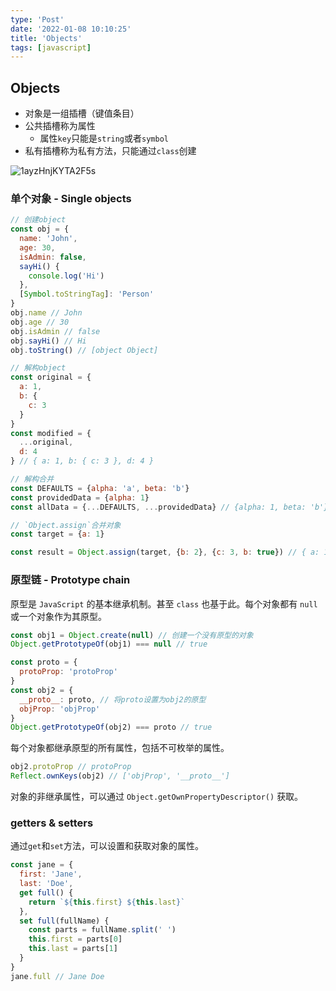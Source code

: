 ```yaml
---
type: 'Post'
date: '2022-01-08 10:10:25'
title: 'Objects'
tags: [javascript]
---
```


## Objects

- 对象是一组插槽（键值条目）
- 公共插槽称为属性
  - 属性`key`只能是`string`或者`symbol`
- 私有插槽称为私有方法，只能通过`class`创建

![1ayzHnjKYTA2F5s](https://s2.loli.net/2022/01/08/1ayzHnjKYTA2F5s.jpg)

### 单个对象 - Single objects

```js
// 创建object
const obj = {
  name: 'John',
  age: 30,
  isAdmin: false,
  sayHi() {
    console.log('Hi')
  },
  [Symbol.toStringTag]: 'Person'
}
obj.name // John
obj.age // 30
obj.isAdmin // false
obj.sayHi() // Hi
obj.toString() // [object Object]

// 解构object
const original = {
  a: 1,
  b: {
    c: 3
  }
}
const modified = {
  ...original,
  d: 4
} // { a: 1, b: { c: 3 }, d: 4 }

// 解构合并
const DEFAULTS = {alpha: 'a', beta: 'b'}
const providedData = {alpha: 1}
const allData = {...DEFAULTS, ...providedData} // {alpha: 1, beta: 'b'}

// `Object.assign`合并对象
const target = {a: 1}

const result = Object.assign(target, {b: 2}, {c: 3, b: true}) // { a: 1, b: true, c: 3 }
```

### 原型链 - Prototype chain

原型是 `JavaScript` 的基本继承机制。甚至 `class` 也基于此。每个对象都有 `null` 或一个对象作为其原型。

```js
const obj1 = Object.create(null) // 创建一个没有原型的对象
Object.getPrototypeOf(obj1) === null // true

const proto = {
  protoProp: 'protoProp'
}
const obj2 = {
  __proto__: proto, // 将proto设置为obj2的原型
  objProp: 'objProp'
}
Object.getPrototypeOf(obj2) === proto // true
```

每个对象都继承原型的所有属性，包括不可枚举的属性。

```js
obj2.protoProp // protoProp
Reflect.ownKeys(obj2) // ['objProp', '__proto__']
```

对象的非继承属性，可以通过 `Object.getOwnPropertyDescriptor()` 获取。

### getters & setters

通过`get`和`set`方法，可以设置和获取对象的属性。

```js
const jane = {
  first: 'Jane',
  last: 'Doe',
  get full() {
    return `${this.first} ${this.last}`
  },
  set full(fullName) {
    const parts = fullName.split(' ')
    this.first = parts[0]
    this.last = parts[1]
  }
}
jane.full // Jane Doe
```
